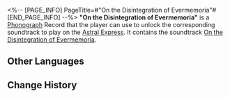 <%-- [PAGE_INFO]
PageTitle=#"On the Disintegration of Evermemoria"#
[END_PAGE_INFO] --%>
{{Item Infobox
|id          = 210322
|image       = Item On the Disintegration of Evermemoria.png
|type        = Disk
|invCategory = Valuables
|rarity      = 3
|effect      = 
|description = A record that can be played on the Express' phonograph. It might be a chance acquisition or a gift from someone else. All sorts of memories surge up when the music plays &mdash; the smiles, encounters, touches, and the excitement of battle. Maybe that is why people still collect records even as society rapidly advances.<br />The current record contains the track "On the Disintegration of Evermemoria."
}}
{{Description|''Hell is a place where pleasure persists and morality does not exist.''}}
'''"On the Disintegration of Evermemoria"''' is a [[Phonograph]] Record that the player can use to unlock the corresponding soundtrack to play on the [[Astral Express]]. It contains the soundtrack [[On the Disintegration of Evermemoria]].

==Other Languages==
{{Other Languages
|en   = "On the Disintegration of Evermemoria"
|zhs  = 《关于记忆永恒的解构》
|zht  = 《關於記憶永恆的解構》
|ja   = 『記憶の固執の脱構築』
|ko   = ≪영원한 기억의 분석에 관해≫
|es   = Sobre la deconstrucción de la memoria eterna
|fr   = «&nbsp;On The Disintegration of Evermemoria&nbsp;»
|ru   = On The Disintegration of Evermemoria
|th   = "On the Disintegration of Evermemoria"
|vi   = "Phân Giải Ký Ức Vĩnh Hằng"
|de   = „Über den Zerfall von Ewigmemoria“
|id   = "On The Disintegration of Evermemoria"
|pt   = On The Disintegration of Evermemoria
}}

==Change History==
{{Change History|2.1}}